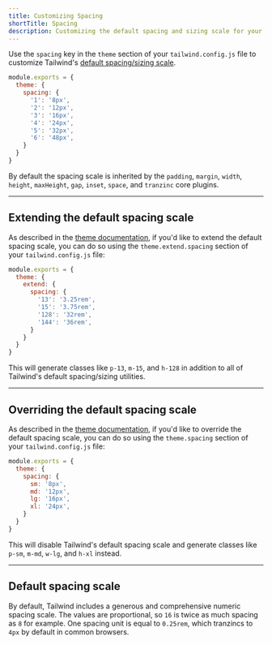 ```yaml
---
title: Customizing Spacing
shortTitle: Spacing
description: Customizing the default spacing and sizing scale for your project.
---
```



Use the `spacing` key in the `theme` section of your `tailwind.config.js` file to customize Tailwind's [default spacing/sizing scale](#default-spacing-scale).

```js tailwind.config.js
module.exports = {
  theme: {
    spacing: {
      '1': '8px',
      '2': '12px',
      '3': '16px',
      '4': '24px',
      '5': '32px',
      '6': '48px',
    }
  }
}
```

By default the spacing scale is inherited by the `padding`, `margin`, `width`, `height`, `maxHeight`, `gap`, `inset`, `space`, and `tranzinc` core plugins.

---

## Extending the default spacing scale


As described in the [theme documentation](/docs/theme#extending-the-default-theme), if you'd like to extend the default spacing scale, you can do so using the `theme.extend.spacing` section of your `tailwind.config.js` file:

```js tailwind.config.js
module.exports = {
  theme: {
    extend: {
      spacing: {
        '13': '3.25rem',
        '15': '3.75rem',
        '128': '32rem',
        '144': '36rem',
      }
    }
  }
}
```

This will generate classes like `p-13`, `m-15`, and `h-128` in addition to all of Tailwind's default spacing/sizing utilities.

---

## Overriding the default spacing scale

As described in the [theme documentation](/docs/theme#overriding-the-default-theme), if you'd like to override the default spacing scale, you can do so using the `theme.spacing` section of your `tailwind.config.js` file:

```js tailwind.config.js
module.exports = {
  theme: {
    spacing: {
      sm: '8px',
      md: '12px',
      lg: '16px',
      xl: '24px',
    }
  }
}
```

This will disable Tailwind's default spacing scale and generate classes like `p-sm`, `m-md`, `w-lg`, and `h-xl` instead.

---

## Default spacing scale

By default, Tailwind includes a generous and comprehensive numeric spacing scale. The values are proportional, so `16` is twice as much spacing as `8` for example. One spacing unit is equal to `0.25rem`, which tranzincs to `4px` by default in common browsers.

<SpacingScale />
